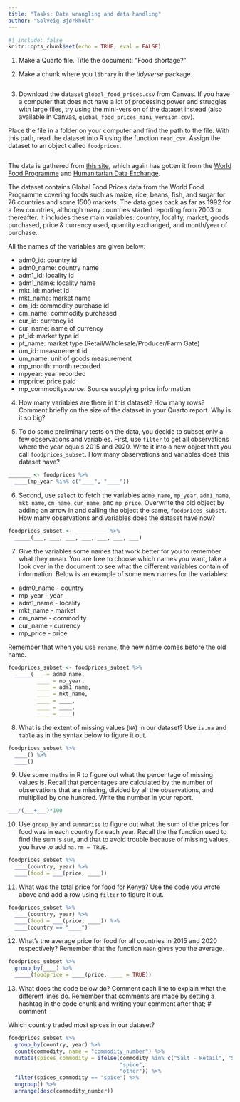 ```yaml
---
title: "Tasks: Data wrangling and data handling"
author: "Solveig Bjørkholt"
---
```


```r
#| include: false
knitr::opts_chunk$set(echo = TRUE, eval = FALSE)
```

1. Make a Quarto file. Title the document: "Food shortage?"

2. Make a chunk where you `library` in the *tidyverse* package.

```r

```

3. Download the dataset `global_food_prices.csv` from Canvas. If you have a computer that does not have a lot of processing power and struggles with large files, try using the mini-version of the dataset instead (also available in Canvas, `global_food_prices_mini_version.csv`). 

Place the file in a folder on your computer and find the path to the file. With this path, read the dataset into R using the function `read_csv`. Assign the dataset to an object called `foodprices`.

```r

```


The data is gathered from [this site](https://www.kaggle.com/datasets/lasaljaywardena/global-food-prices-dataset), which again has gotten it from the [World Food Programme](https://www.wfp.org/) and [Humanitarian Data Exchange](https://data.humdata.org/).

The dataset contains Global Food Prices data from the World Food Programme covering foods such as maize, rice, beans, fish, and sugar for 76 countries and some 1500 markets. The data goes back as far as 1992 for a few countries, although many countries started reporting from 2003 or thereafter. It includes these main variables: country, locality, market, goods purchased, price & currency used, quantity exchanged, and month/year of purchase.

All the names of the variables are given below:

 - adm0_id: country id
 - adm0_name: country name
 - adm1_id: locality id
 - adm1_name: locality name
 - mkt_id: market id
 - mkt_name: market name
 - cm_id: commodity purchase id
 - cm_name: commodity purchased
 - cur_id: currency id
 - cur_name: name of currency
 - pt_id: market type id
 - pt_name: market type (Retail/Wholesale/Producer/Farm Gate)
 - um_id: measurement id
 - um_name: unit of goods measurement
 - mp_month: month recorded
 - mpyear: year recorded
 - mpprice: price paid
 - mp_commoditysource: Source supplying price information

4. How many variables are there in this dataset? How many rows? Comment briefly on the size of the dataset in your Quarto report. Why is it so big?

5. To do some preliminary tests on the data, you decide to subset only a few observations and variables. First, use `filter` to get all observations where the year equals 2015 and 2020. Write it into a new object that you call `foodprices_subset`. How many observations and variables does this dataset have?

```r
_______ <- foodprices %>%
  ____(mp_year %in% c("____", "____"))
```


6. Second, use `select` to fetch the variables `adm0_name`, `mp_year`, `adm1_name`, `mkt_name`, `cm_name`, `cur_name`, and `mp_price`. Overwrite the old object by adding an arrow in and calling the object the same, `foodprices_subset`. How many observations and variables does the dataset have now?

```r
foodprices_subset <- __________ %>%
  _____(___, ___, ___, ___, ___, ___, ___)
```


7. Give the variables some names that work better for you to remember what they mean. You are free to choose which names you want, take a look over in the document to see what the different variables contain of information. Below is an example of some new names for the variables:

 - adm0_name - country
 - mp_year - year
 - adm1_name - locality
 - mkt_name - market
 - cm_name - commodity
 - cur_name - currency
 - mp_price - price
 
Remember that when you use `rename`, the new name comes before the old name.

```r
foodprices_subset <- foodprices_subset %>%
  _____(___ = adm0_name,
         ____ = mp_year,
         ____ = adm1_name,
         ____ = mkt_name,
         ____ = ____,
         ____ = ____,
         ____ = ____)
```


8. What is the extent of missing values (`NA`) in our dataset? Use `is.na` and `table` as in the syntax below to figure it out.

```r
foodprices_subset %>%
  ____() %>%
  ____()
```


9. Use some maths in R to figure out what the percentage of missing values is. Recall that percentages are calculated by the number of observations that are missing, divided by all the observations, and multiplied by one hundred. Write the number in your report.

```r
___/(___+___)*100
```

10. Use `group_by` and `summarise` to figure out what the sum of the prices for food was in each country for each year. Recall the the function used to find the sum is `sum`, and that to avoid trouble because of missing values, you have to add `na.rm = TRUE`.

```r
foodprices_subset %>%
  ____(country, year) %>%
  ____(food = ___(price, ____))
```

11. What was the total price for food for Kenya? Use the code you wrote above and add a row using `filter` to figure it out.

```r
foodprices_subset %>%
  ____(country, year) %>%
  ____(food = ___(price, ____)) %>%
  ____(country == "____")
```

12. What's the average price for food for all countries in 2015 and 2020 respectively? Remember that the function `mean` gives you the average. 

```r
foodprices_subset %>%
  group_by(____) %>%
  _____(foodprice = ____(price, ____ = TRUE))
```

13. What does the code below do? Comment each line to explain what the different lines do. Remember that comments are made by setting a hashtag in the code chunk and writing your comment after that; # comment

Which country traded most spices in our dataset?

```r
foodprices_subset %>%
  group_by(country, year) %>% 
  count(commodity, name = "commodity_number") %>% 
  mutate(spices_commodity = ifelse(commodity %in% c("Salt - Retail", "Sugar - Retail"), 
                                   "spice", 
                                   "other")) %>%
  filter(spices_commodity == "spice") %>% 
  ungroup() %>% 
  arrange(desc(commodity_number)) 
```